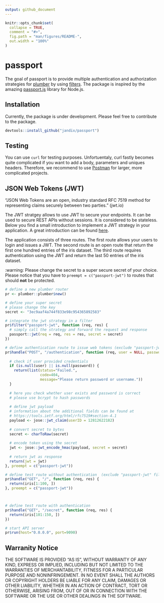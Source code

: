 ```yaml
---
output: github_document
---
```


<!-- README.md is generated from README.Rmd. Please edit that file -->

```r
knitr::opts_chunk$set(
  collapse = TRUE,
  comment = "#>",
  fig.path = "man/figures/README-",
  out.width = "100%"
)
```

# passport

The goal of passport is to provide multiple authentication and authorization strategies for [plumber](https://www.rplumber.io/) by using [filters](https://www.rplumber.io/docs/routing-and-input.html#filters). The package is inspired by the amazing [passport.js](http://www.passportjs.org/) library for Node.js.

## Installation

Currently, the package is under development. Please feel free to contribute to the package. 

```r
devtools::install_github("jandix/passport")
```

## Testing

You can use `curl` for testing purposes. Unfortuentaly, curl fastly becomes quite complicated if you want to add a body, parameters and uniques headers. Therefore, we recommend to use [Postman](https://www.getpostman.com/) for larger, more complicated projects. 

## JSON Web Tokens (JWT) 

"JSON Web Tokens are an open, industry standard RFC 7519 method for representing claims securely between two parties." (jwt.io)

The JWT stratgey allows to use JWT to secure your endpoints. It can be used to secure REST APIs without sessions. It is considered to be stateless. Below you find a small introduction to implement a JWT strategy in your application. A great introduction can be found [here](https://jwt.io/introduction/). 

The application consists of three routes. The first route allows your users to login and issues a JWT. The second route is an open route that return the first one hundred entries of the iris dataset. The third route requires authentication using the JWT and return the last 50 entries of the iris dataset.

:warning: Please change the secret to a super secure secret of your choice. Please notice that you have to `preempt = c("passport-jwt")` to routes that should **not** be protected.

```r
# define a new plumber router
pr <- plumber::plumber$new()

# define your super secret
# please change the key
secret <- "3ec9aaf4a744f833e98c954365892583"

# integrate the jwt strategy in a filter
pr$filter("passport-jwt", function (req, res) {
  # simply call the strategy and forward the request and response
  passport::jwt(req = req, res = res, secret = secret)
})

# define authentication route to issue web tokens (exclude "passport-jwt" filter using preempt)
pr$handle("POST", "/authentication", function (req, user = NULL, password = NULL) {
  
  # check if user provided credentials
  if (is.null(user) || is.null(password)) {
    return(list(status="Failed.",
                code=404,
                message="Please return password or username."))
  }
  
  # here you check whether user exists and password is correct
  # please use bcrypt to hash passwords
  
  # define jwt payload
  # information about the additional fields can be found at 
  # https://tools.ietf.org/html/rfc7519#section-4.1
  payload <- jose::jwt_claim(userID = 12812622182)
  
  # convert secret to bytes
  secret <- charToRaw(secret)
  
  # encode token using the secret 
  jwt <- jose::jwt_encode_hmac(payload, secret = secret)
  
  # return jwt as response
  return(jwt = jwt)
}, preempt = c("passport-jwt"))

# define test route without authentication  (exclude "passport-jwt" filter using preempt)
pr$handle("GET", "/", function (req, res) {
  return(iris[1:100, ])
}, preempt = c("passport-jwt"))



# define test route with authentication
pr$handle("GET", "/secret", function (req, res) {
  return(iris[101:150, ])
})

# start API server
pr$run(host="0.0.0.0", port=9090)
```


## Warranity Notice

THE SOFTWARE IS PROVIDED "AS IS", WITHOUT WARRANTY OF ANY KIND, EXPRESS OR IMPLIED, INCLUDING BUT NOT LIMITED TO THE WARRANTIES OF MERCHANTABILITY, FITNESS FOR A PARTICULAR PURPOSE AND NONINFRINGEMENT. IN NO EVENT SHALL THE AUTHORS OR COPYRIGHT HOLDERS BE LIABLE FOR ANY CLAIM, DAMAGES OR OTHER LIABILITY, WHETHER IN AN ACTION OF CONTRACT, TORT OR OTHERWISE, ARISING FROM, OUT OF OR IN CONNECTION WITH THE SOFTWARE OR THE USE OR OTHER DEALINGS IN THE SOFTWARE.


